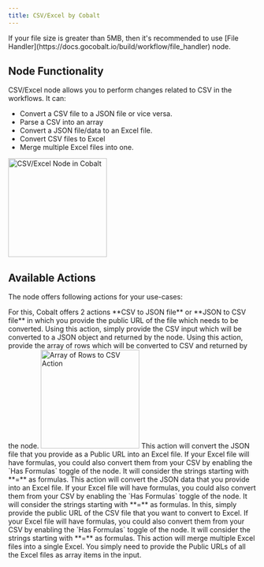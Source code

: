 ```yaml
---
title: CSV/Excel by Cobalt
---
```

<Info>
If your file size is greater than 5MB, then it's recommended to use [File Handler](https://docs.gocobalt.io/build/workflow/file_handler) node.
</Info>

## Node Functionality

CSV/Excel node allows you to perform changes related to CSV in the workflows. It can:

- Convert a CSV file to a JSON file or vice versa.
- Parse a CSV into an array
- Convert a JSON file/data to an Excel file.
- Convert CSV files to Excel
- Merge multiple Excel files into one. 

<img height="200" src="/images/Guides/Workflow/csv-node.png" alt="CSV/Excel Node in Cobalt"/>

## Available Actions

The node offers following actions for your use-cases:

<Accordion title="CSV <-> JSON">
  For this, Cobalt offers 2 actions **CSV to JSON file** or **JSON to CSV file** in which you provide the public URL of the file which needs to be converted.
</Accordion>

<Accordion title="Parse CSV to Array">
  Using this action, simply provide the CSV input which will be converted to a JSON object and returned by the node.
</Accordion>

<Accordion title="Array of rows to CSV">
  Using this action, provide the array of rows which will be converted to CSV and returned by the node.
<img height="200" src="/images/Guides/Workflow/csv-array.png" alt="Array of Rows to CSV Action"/>
</Accordion>

<Accordion title="JSON file to Excel file">
  This action will convert the JSON file that you provide as a Public URL into an Excel file.
  <Tip>
    If your Excel file will have formulas, you could also convert them from your CSV by enabling the `Has Formulas` toggle of the node. It will consider the strings starting with **=** as formulas.
  </Tip>
</Accordion>

<Accordion title="JSON data to Excel file">
  This action will convert the JSON data that you provide into an Excel file.
  <Tip>
    If your Excel file will have formulas, you could also convert them from your CSV by enabling the `Has Formulas` toggle of the node. It will consider the strings starting with **=** as formulas.
  </Tip>
</Accordion>

<Accordion title="CSV to Excel file">
  In this, simply provide the public URL of the CSV file that you want to convert to Excel. 
  <Tip>
    If your Excel file will have formulas, you could also convert them from your CSV by enabling the `Has Formulas` toggle of the node. It will consider the strings starting with **=** as formulas.
  </Tip>
</Accordion>

<Accordion title="Merge Excel files">
  This action will merge multiple Excel files into a single Excel. You simply need to provide the Public URLs of all the Excel files as array items in the input.
</Accordion>


